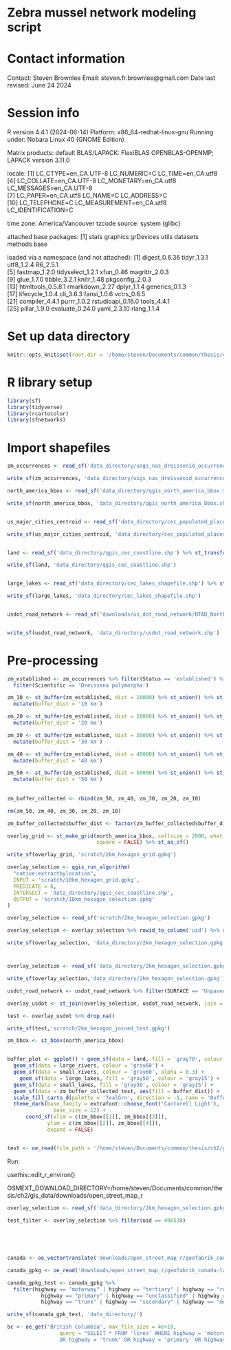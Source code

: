 # Zebra mussel network modeling script

# Contact information

Contact: Steven Brownlee
Email: steven.fr.brownlee@gmail.com
Date last revised: June 24 2024

# Session info

R version 4.4.1 (2024-06-14)
Platform: x86_64-redhat-linux-gnu
Running under: Nobara Linux 40 (GNOME Edition)

Matrix products: default
BLAS/LAPACK: FlexiBLAS OPENBLAS-OPENMP;  LAPACK version 3.11.0

locale:
 [1] LC_CTYPE=en_CA.UTF-8      LC_NUMERIC=C              LC_TIME=en_CA.utf8       
 [4] LC_COLLATE=en_CA.UTF-8    LC_MONETARY=en_CA.utf8    LC_MESSAGES=en_CA.UTF-8  
 [7] LC_PAPER=en_CA.utf8       LC_NAME=C                 LC_ADDRESS=C             
[10] LC_TELEPHONE=C            LC_MEASUREMENT=en_CA.utf8 LC_IDENTIFICATION=C      

time zone: America/Vancouver
tzcode source: system (glibc)

attached base packages:
[1] stats     graphics  grDevices utils     datasets  methods   base     

loaded via a namespace (and not attached):
 [1] digest_0.6.36     tidyr_1.3.1       utf8_1.2.4        R6_2.5.1         
 [5] fastmap_1.2.0     tidyselect_1.2.1  xfun_0.46         magrittr_2.0.3   
 [9] glue_1.7.0        tibble_3.2.1      knitr_1.48        pkgconfig_2.0.3  
[13] htmltools_0.5.8.1 rmarkdown_2.27    dplyr_1.1.4       generics_0.1.3   
[17] lifecycle_1.0.4   cli_3.6.3         fansi_1.0.6       vctrs_0.6.5      
[21] compiler_4.4.1    purrr_1.0.2       rstudioapi_0.16.0 tools_4.4.1      
[25] pillar_1.9.0      evaluate_0.24.0   yaml_2.3.10       rlang_1.1.4   

# Set up data directory

```r
knitr::opts_knit$set(root.dir = '/home/steven/Documents/common/thesis/ch2/gis_data/')
```

# R library setup

```r
library(sf)
library(tidyverse)
library(rcartocolor)
library(sfnetworks)

```

# Import shapefiles

```r
zm_occurrences <- read_sf('data_directory/usgs_nas_dreissenid_occurrences.shp') %>% st_transform(crs = 4326)

write_sf(zm_occurrences, 'data_directory/usgs_nas_dreissenid_occurrences.shp')

north_america_bbox <- read_sf('data_directory/qgis_north_america_bbox.shp') %>% st_transform(crs = 4326)

write_sf(north_america_bbox, 'data_directory/qgis_north_america_bbox.shp')


us_major_cities_centroid <- read_sf('data_directory/cec_populated_places.shp') %>% st_transform(crs = 4326)

write_sf(us_major_cities_centroid, 'data_directory/cec_populated_places.shp')


land <- read_sf('data_directory/qgis_cec_coastline.shp') %>% st_transform(crs = 4326)

write_sf(land, 'data_directory/qgis_cec_coastline.shp')


large_lakes <- read_sf('data_directory/cec_lakes_shapefile.shp') %>% st_transform(crs = 4326)

write_sf(large_lakes, 'data_directory/cec_lakes_shapefile.shp')


usdot_road_network <- read_sf('downloads/us_dot_road_network/NTAD_North_American_Roads_2691167086962748384.gpkg') %>% st_transform(crs = 4326)


write_sf(usdot_road_network, 'data_directory/usdot_road_network.shp')


```


# Pre-processing

```r

zm_established <- zm_occurrences %>% filter(Status == 'established') %>% 
  filter(Scientific == 'Dreissena polymorpha')

zm_10 <- st_buffer(zm_established, dist = 10000) %>% st_union() %>% st_as_sf() %>% 
  mutate(buffer_dist = '10 km')

zm_20 <- st_buffer(zm_established, dist = 20000) %>% st_union() %>% st_as_sf() %>% 
  mutate(buffer_dist = '20 km')

zm_30 <- st_buffer(zm_established, dist = 30000) %>% st_union() %>% st_as_sf() %>% 
  mutate(buffer_dist = '30 km')

zm_40 <- st_buffer(zm_established, dist = 40000) %>% st_union() %>% st_as_sf() %>% 
  mutate(buffer_dist = '40 km')

zm_50 <- st_buffer(zm_established, dist = 50000) %>% st_union() %>% st_as_sf() %>% 
  mutate(buffer_dist = '50 km')
 
 
zm_buffer_collected <- rbind(zm_50, zm_40, zm_30, zm_20, zm_10)

rm(zm_50, zm_40, zm_30, zm_20, zm_10)

zm_buffer_collected$buffer_dist <- factor(zm_buffer_collected$buffer_dist, levels = c('50 km', '40 km', '30 km', '20 km', '10 km'))


```



```r

overlay_grid <- st_make_grid(north_america_bbox, cellsize = 2000, what = 'polygons',
                             square = FALSE) %>% st_as_sf()

write_sf(overlay_grid, 'scratch/2km_hexagon_grid.gpkg')

overlay_selection <- qgis_run_algorithm(
  "native:extractbylocation",
  INPUT = 'scratch/10km_hexagon_grid.gpkg',
  PREDICATE = 6,
  INTERSECT = 'data_directory/qgis_cec_coastline.shp',
  OUTPUT = 'scratch/10km_hexagon_selection.gpkg'
)

overlay_selection <- read_sf('scratch/2km_hexagon_selection.gpkg')

overlay_selection <- overlay_selection %>% rowid_to_column('uid') %>% select(uid)

write_sf(overlay_selection, 'data_directory/2km_hexagon_selection.gpkg', driver = 'GPKG')

```

# 

```r

overlay_selection <- read_sf('data_directory/2km_hexagon_selection.gpkg') %>% st_transform(crs = 4326)

write_sf(overlay_selection,'data_directory/2km_hexagon_selection.gpkg')

usdot_road_network <- usdot_road_network %>% filter(SURFACE == 'Unpaved' | SURFACE == 'Paved')

overlay_usdot <- st_join(overlay_selection, usdot_road_network, join = st_intersects)

test <- overlay_usdot %>% drop_na()

write_sf(test,'scratch/2km_hexagon_joined_test.gpkg')

```



```r

zm_bbox <- st_bbox(north_america_bbox)


buffer_plot <- ggplot() + geom_sf(data = land, fill = 'gray70', colour = 'gray15') +
  geom_sf(data = large_rivers, colour = 'gray60') +
  geom_sf(data = small_rivers, colour = 'gray60', alpha = 0.3) +
    geom_sf(data = large_lakes, fill = 'gray50', colour = 'gray15') +
  geom_sf(data = small_lakes, fill = 'gray50', colour = 'gray15') +
  geom_sf(data = zm_buffer_collected_test, aes(fill = buffer_dist)) +
  scale_fill_carto_d(palette = 'TealGrn', direction = -1, name = 'Buffer distance \n in km') +
  theme_dark(base_family = extrafont::choose_font('Cantarell Light'), 
               base_size = 12) +
      coord_sf(xlim = c(zm_bbox[[1]], zm_bbox[[3]]),
             ylim = c(zm_bbox[[2]], zm_bbox[[4]]), 
             expand = FALSE) 



```

```r

test <- oe_read(file_path = '/home/steven/Documents/common/thesis/ch2/gis_data/downloads/open_street_map/north-america-latest.osm.pbf', layer = 'lines')

```


Run:

usethis::edit_r_environ()

OSMEXT_DOWNLOAD_DIRECTORY=/home/steven/Documents/common/thesis/ch2/gis_data/downloads/open_street_map_r

```r


overlay_selection <- read_sf('data_directory/2km_hexagon_selection.gpkg')

test_filter <- overlay_selection %>% filter(uid == 496538)

            
              
      

canada <- oe_vectortranslate('downloads/open_street_map_r/geofabrik_canada-latest.osm.pbf')

canada_gpkg <- oe_read('downloads/open_street_map_r/geofabrik_canada-latest.gpkg')

canada_gpkg_test <- canada_gpkg %>% 
  filter(highway == "motorway" | highway == "tertiary" | highway == "residential" | 
           highway == "primary" | highway == "unclassified" | highway ==  "road" |
           highway == "trunk" | highway == "secondary" | highway == "motorway_link")

write_sf(canada_gpk_test, 'data_directory/')

bc <- oe_get('British Columbia', max_file_size = 4e+10, 
                 query = "SELECT * FROM 'lines' WHERE highway = 'motorway') 
                 OR highway = 'trunk' OR highway = 'primary' OR highway = 'secondary' OR highway = 'tertiary' OR highway = 'unclassified'  OR highway = 'residential' OR highway = 'motorway_link' OR highway = 'trunk_link' OR highway = 'primary_link' OR highway = 'secondary_link' OR highway = 'tertiary_link' OR highway = 'service' OR highway = 'track'")

```

```r

```


